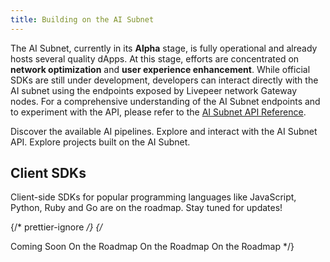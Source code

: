 ```yaml
---
title: Building on the AI Subnet
---
```


The AI Subnet, currently in its **Alpha** stage, is fully operational and
already hosts several quality dApps. At this stage, efforts are concentrated on
**network optimization** and **user experience enhancement**. While official
SDKs are still under development, developers can interact directly with the AI
subnet using the endpoints exposed by Livepeer network Gateway nodes. For a
comprehensive understanding of the AI Subnet endpoints and to experiment with
the API, please refer to the
[AI Subnet API Reference](/ai/api-reference/text-to-image).

<CardGroup cols={3}>
  <Card
    href="/ai/pipelines"
    title="AI Pipelines"
    icon="wand-magic-sparkles"
    iconType="duotone"
  >
    Discover the available AI pipelines.
  </Card>
  <Card
    href="/ai/api-reference"
    title="AI API Reference"
    icon="rectangle-terminal"
    iconType="duotone"
  >
    Explore and interact with the AI Subnet API.
  </Card>
  <Card title="Showcase" href="/ai/builders/showcase" icon="star">
    Explore projects built on the AI Subnet.
  </Card>
</CardGroup>

## Client SDKs

<Note>
  Client-side SDKs for popular programming languages like JavaScript, Python,
  Ruby and Go are on the roadmap. Stay tuned for updates!
</Note>

{/* prettier-ignore */}
{/*

<CardGroup cols={2}>
  <Card title="Go" icon="golang" color="#D3D3D3">
    Coming Soon
  </Card>
  <Card title="Typescript" icon="js" color="#D3D3D3">
    On the Roadmap
  </Card>
  <Card title="Ruby" icon="gem" color="#D3D3D3">
    On the Roadmap
  </Card>
  <Card title="Python" icon="python" color="#D3D3D3">
    On the Roadmap
  </Card>
</CardGroup> */}
